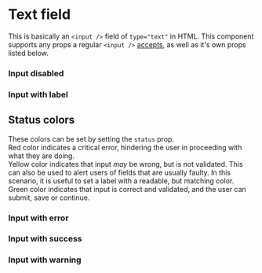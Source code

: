 
<Meta title="Forms|Text Field" component={TextField} />

# Text field

This is basically an `<input />` field of `type="text"` in HTML.
This component supports any props a regular `<input />` [accepts](https://www.w3schools.com/tags/tag_input.asp), as well as it's own props listed below.

<Preview>
  <Story name="Default">
    <TextField placeholder={'Search...'} />
  </Story>
</Preview>

<Props of={TextField} />

### Input disabled

<Preview>
  <Story name="Disabled">
    <TextField defaultValue="disabled" disabled />
  </Story>
</Preview>

### Input with label

<Preview>
  <Story name="With Label">
    <TextField placeholder={'Search...'} label="Label" />
  </Story>
</Preview>

## Status colors

These colors can be set by setting the `status` prop.  
Red color indicates a critical error, hindering the user in proceeding with what they are doing.  
Yellow color indicates that input _may_ be wrong, but is not validated.
This can also be used to alert users of fields that are usually faulty.
In this scenario, it is useful to set a label with a readable, but matching color.  
Green color indicates that input is correct and validated, and the user can submit, save or continue.

### Input with error

<Preview>
  <Story name="With Error">
    <TextField defaultValue={'Not an email'} type="email" pattern=".+@.+" required errorMessage="Not an email" />
  </Story>
</Preview>

### Input with success

<Preview>
  <Story name="With Success">
    <TextField defaultValue="Correct input" status="success" />
  </Story>
</Preview>

### Input with warning

<Preview>
  <Story name="With Warning">
    <TextField placeholder="This field is prone to errors" status="warning" />
  </Story>
</Preview>
